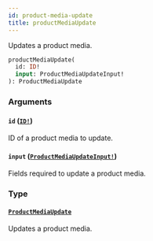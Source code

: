 ```yaml
---
id: product-media-update
title: productMediaUpdate
---
```


Updates a product media.

```graphql
productMediaUpdate(
  id: ID!
  input: ProductMediaUpdateInput!
): ProductMediaUpdate

```

### Arguments

#### `id` ([`ID!`](../../../developer/api-reference/scalars/id))

ID of a product media to update.

#### `input` ([`ProductMediaUpdateInput!`](../../../developer/api-reference/inputs/product-media-update-input))

Fields required to update a product media.

### Type

#### [`ProductMediaUpdate`](../../../developer/api-reference/objects/product-media-update)

Updates a product media.
